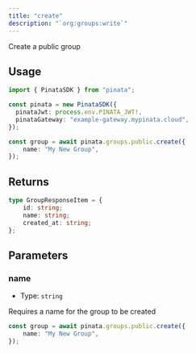 ```yaml
---
title: "create"
description: "`org:groups:write`"
---
```


Create a public group

## Usage

```typescript
import { PinataSDK } from "pinata";

const pinata = new PinataSDK({
  pinataJwt: process.env.PINATA_JWT!,
  pinataGateway: "example-gateway.mypinata.cloud",
});

const group = await pinata.groups.public.create({
	name: "My New Group",
});
```

## Returns

```typescript
type GroupResponseItem = {
    id: string;
    name: string;
    created_at: string;
};
```

## Parameters

### name

- Type: `string`

Requires a name for the group to be created

```typescript {2}
const group = await pinata.groups.public.create({
	name: "My New Group",
});
```
